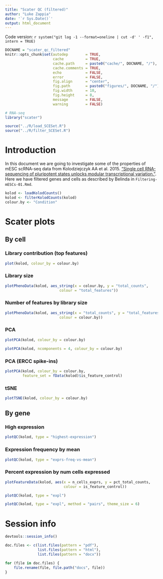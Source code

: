 ```yaml
---
title: "Scater QC (filtered)"
author: "Luke Zappia"
date: '`r Sys.Date()`'
output: html_document
---
```


Code version: `r system("git log -1 --format=oneline | cut -d' ' -f1", intern = TRUE)`

```r
DOCNAME = "scater_qc_filtered"
knitr::opts_chunk$set(autodep        = TRUE,
                      cache          = TRUE,
                      cache.path     = paste0("cache/", DOCNAME, "/"),
                      cache.comments = TRUE,
                      echo           = FALSE,
                      error          = FALSE,
                      fig.align      = "center",
                      fig.path       = paste0("figures/", DOCNAME, "/"),
                      fig.width      = 10,
                      fig.height     = 8,
                      message        = FALSE,
                      warning        = FALSE)
```

```r
# RNA-seq
library("scater")
```

```r
source("../R/load_SCESet.R")
source("../R/filter_SCESet.R")
```

Introduction
============

In this document we are going to investigate some of the properties of mESC
scRNA-seq data from Kolodziejczyk AA et al. 2015. ["Single cell RNA-sequencing
of pluripotent states unlocks modular transcriptional variation."](
http://www.sciencedirect.com/science/article/pii/S193459091500418X). Here we
have filtered genes and cells as described by Belinda in
`Filtering-mESCs-01.Rmd`.

```r
kolod <- loadKolodCounts()
kolod <- filterKolodCounts(kolod)
colour.by <- "Condition"
```

Scater plots
============

By cell
-------

### Library contribution (top features)

```r
plot(kolod, colour_by = colour.by)
```

### Library size

```r
plotPhenoData(kolod, aes_string(x = colour.by, y = "total_counts",
                         colour = "total_features"))
```

### Number of features by library size

```r
plotPhenoData(kolod, aes_string(x = "total_counts", y = "total_features",
                         colour = colour.by))
```

### PCA

```r
plotPCA(kolod, colour_by = colour.by)
```

```r
plotPCA(kolod, ncomponents = 4, colour_by = colour.by)
```

### PCA (ERCC spike-ins)

```r
plotPCA(kolod, colour_by = colour.by,
        feature_set = fData(kolod)$is_feature_control)
```

### tSNE

```r
plotTSNE(kolod, colour_by = colour.by)
```

By gene
-------

### High expression

```r
plotQC(kolod, type = "highest-expression")
```

### Expression frequency by mean

```r
plotQC(kolod, type = "exprs-freq-vs-mean")
```

### Percent expression by num cells expressed

```r
plotFeatureData(kolod, aes(x = n_cells_exprs, y = pct_total_counts,
                           colour = is_feature_control))
```

```r
plotQC(kolod, type = "expl")
```

```r
plotQC(kolod, type = "expl", method = "pairs", theme_size = 6)
```

Session info
============

```r
devtools::session_info()
```

```r
doc.files <- c(list.files(pattern = "pdf"),
               list.files(pattern = "html"),
               list.files(pattern = "docx"))

for (file in doc.files) {
    file.rename(file, file.path("docs", file))
}
```
